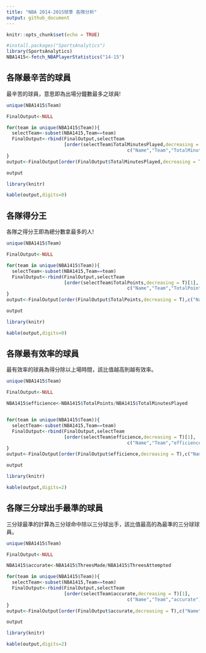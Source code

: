 ```yaml
---
title: "NBA 2014-2015球季 各隊分析"
output: github_document
---
```


```r
knitr::opts_chunk$set(echo = TRUE)

```

```r

#install.packages("SportsAnalytics")
library(SportsAnalytics)
NBA1415<-fetch_NBAPlayerStatistics("14-15")

```

## 各隊最辛苦的球員

最辛苦的球員，意思即為出場分鐘數最多之球員!

```r

unique(NBA1415$Team)

FinalOutput<-NULL

for(team in unique(NBA1415$Team)){
  selectTeam<-subset(NBA1415,Team==team)
  FinalOutput<-rbind(FinalOutput,selectTeam
                     [order(selectTeam$TotalMinutesPlayed,decreasing = T)[1],
                                            c("Name","Team","TotalMinutesPlayed")])
}
output<-FinalOutput[order(FinalOutput$TotalMinutesPlayed,decreasing = T),c("Name","Team","TotalMinutesPlayed")]

output

library(knitr)

kable(output,digits=0)
```

## 各隊得分王

各隊之得分王即為總分數拿最多的人!

```r
unique(NBA1415$Team)

FinalOutput<-NULL

for(team in unique(NBA1415$Team)){
  selectTeam<-subset(NBA1415,Team==team)
  FinalOutput<-rbind(FinalOutput,selectTeam
                     [order(selectTeam$TotalPoints,decreasing = T)[1],
                                            c("Name","Team","TotalPoints")])
}
output<-FinalOutput[order(FinalOutput$TotalPoints,decreasing = T),c("Name","Team","TotalPoints")]

output

library(knitr)

kable(output,digits=0)
```

## 各隊最有效率的球員

最有效率的球員為得分除以上場時間，該比值越高則越有效率。

```r
unique(NBA1415$Team)

FinalOutput<-NULL

NBA1415$efficience<-NBA1415$TotalPoints/NBA1415$TotalMinutesPlayed


for(team in unique(NBA1415$Team)){
  selectTeam<-subset(NBA1415,Team==team)
  FinalOutput<-rbind(FinalOutput,selectTeam
                     [order(selectTeam$efficience,decreasing = T)[1],
                                            c("Name","Team","efficience")])
}
output<-FinalOutput[order(FinalOutput$efficience,decreasing = T),c("Name","Team","efficience")]

output

library(knitr)

kable(output,digits=2)
```

## 各隊三分球出手最準的球員

三分球最準的計算為三分球命中除以三分球出手，該比值最高的為最準的三分球球員。

```r

unique(NBA1415$Team)

FinalOutput<-NULL

NBA1415$accurate<-NBA1415$ThreesMade/NBA1415$ThreesAttempted

for(team in unique(NBA1415$Team)){
  selectTeam<-subset(NBA1415,Team==team)
  FinalOutput<-rbind(FinalOutput,selectTeam
                     [order(selectTeam$accurate,decreasing = T)[1],
                                            c("Name","Team","accurate")])
}
output<-FinalOutput[order(FinalOutput$accurate,decreasing = T),c("Name","Team","accurate")]

output

library(knitr)

kable(output,digits=2)

```
